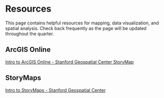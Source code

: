 # Resources

This page contains helpful resources for mapping, data visualization, and spatial analysis. Check back frequently as the page will be updated throughout the quarter.

## ArcGIS Online

[Intro to ArcGIS Online - Stanford Geospatial Center StoryMap](https://storymaps.arcgis.com/stories/2c4c6834f57f4c89ba869067ad7a808d)


## StoryMaps
[Intro to StoryMaps - Stanford Geospatial Center](https://storymaps.arcgis.com/stories/d15f1045ffcb4fdea7672d1cafafdc12)